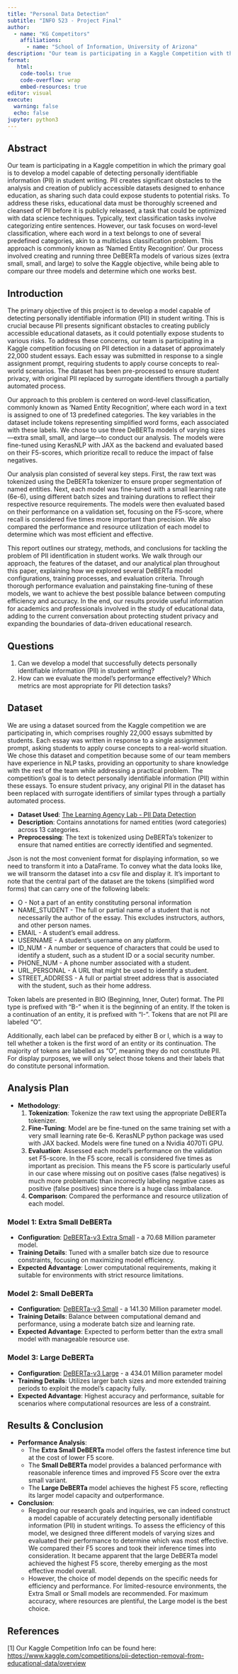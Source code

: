 ```yaml
---
title: "Personal Data Detection"
subtitle: "INFO 523 - Project Final"
author: 
  - name: "KG Competitors"
    affiliations:
      - name: "School of Information, University of Arizona"
description: "Our team is participating in a Kaggle Competition with the higher objective being to create a model capable of detecting personally identifiable information (PII) within student writing, and a secondary goal of evaluating and comparing our models for efficiency to identify the best model."
format:
   html:
    code-tools: true
    code-overflow: wrap
    embed-resources: true
editor: visual
execute:
  warning: false
  echo: false
jupyter: python3
---
```


## Abstract

Our team is participating in a Kaggle competition in which the primary goal is to develop a model capable of detecting personally identifiable information (PII) in student writing. PII creates significant obstacles to the analysis and creation of publicly accessible datasets designed to enhance education, as sharing such data could expose students to potential risks. To address these risks, educational data must be thoroughly screened and cleansed of PII before it is publicly released, a task that could be optimized with data science techniques. 
Typically, text classification tasks involve categorizing entire sentences. However, our task focuses on word-level classification, where each word in a text belongs to one of several predefined categories, akin to a multiclass classification problem. This approach is commonly known as 'Named Entity Recognition'. Our process involved creating and running three DeBERTa models of various sizes (extra small, small, and large) to solve the Kaggle objective, while being able to compare our three models and determine which one works best.

## Introduction
The primary objective of this project is to develop a model capable of detecting personally identifiable information (PII) in student writing. This is crucial because PII presents significant obstacles to creating publicly accessible educational datasets, as it could potentially expose students to various risks. To address these concerns, our team is participating in a Kaggle competition focusing on PII detection in a dataset of approximately 22,000 student essays. Each essay was submitted in response to a single assignment prompt, requiring students to apply course concepts to real-world scenarios. The dataset has been pre-processed to ensure student privacy, with original PII replaced by surrogate identifiers through a partially automated process.

Our approach to this problem is centered on word-level classification, commonly known as 'Named Entity Recognition', where each word in a text is assigned to one of 13 predefined categories. The key variables in the dataset include tokens representing simplified word forms, each associated with these labels. We chose to use three DeBERTa models of varying sizes—extra small, small, and large—to conduct our analysis. The models were fine-tuned using KerasNLP with JAX as the backend and evaluated based on their F5-scores, which prioritize recall to reduce the impact of false negatives.

Our analysis plan consisted of several key steps. First, the raw text was tokenized using the DeBERTa tokenizer to ensure proper segmentation of named entities. Next, each model was fine-tuned with a small learning rate (6e-6), using different batch sizes and training durations to reflect their respective resource requirements. The models were then evaluated based on their performance on a validation set, focusing on the F5-score, where recall is considered five times more important than precision. We also compared the performance and resource utilization of each model to determine which was most efficient and effective.

This report outlines our strategy, methods, and conclusions for tackling the problem of PII identification in student works. We walk through our approach, the features of the dataset, and our analytical plan throughout this paper, explaining how we explored several DeBERTa model configurations, training processes, and evaluation criteria. Through thorough performance evaluation and painstaking fine-tuning of these models, we want to achieve the best possible balance between computing efficiency and accuracy. In the end, our results provide useful information for academics and professionals involved in the study of educational data, adding to the current conversation about protecting student privacy and expanding the boundaries of data-driven educational research.

## Questions

1. Can we develop a model that successfully detects personally identifiable information (PII) in student writing?
2. How can we evaluate the model's performance effectively? Which metrics are most appropriate for PII detection tasks? 

## Dataset

We are using a dataset sourced from the Kaggle competition we are participating in, which comprises roughly 22,000 essays submitted by students. Each essay was written in response to a single assignment prompt, asking students to apply course concepts to a real-world situation. We chose this dataset and competition because some of our team members have experience in NLP tasks, providing an opportunity to share knowledge with the rest of the team while addressing a practical problem. The competition's goal is to detect personally identifiable information (PII) within these essays. To ensure student privacy, any original PII in the dataset has been replaced with surrogate identifiers of similar types through a partially automated process.

- **Dataset Used**: [The Learning Agency Lab - PII Data Detection](https://www.kaggle.com/competitions/pii-detection-removal-from-educational-data/data)
- **Description**: Contains annotations for named entities (word categories) across 13 categories.
- **Preprocessing**: The text is tokenized using DeBERTa's tokenizer to ensure that named entities are correctly identified and segmented.

Json is not the most convenient format for displaying information, so we need to transform it into a DataFrame. To convey what the data looks like, we will transorm the dataset into a csv file and display it. It's important to note that the central part of the dataset are the tokens (simplified word forms) that can carry one of the following labels:

- O - Not a part of an entity constituting personal information
- NAME_STUDENT - The full or partial name of a student that is not necessarily the author of the essay. This excludes instructors, authors, and other person names.
- EMAIL - A student’s email address.
- USERNAME - A student's username on any platform.
- ID_NUM - A number or sequence of characters that could be used to identify a student, such as a student ID or a social security number.
- PHONE_NUM - A phone number associated with a student.
- URL_PERSONAL - A URL that might be used to identify a student.
- STREET_ADDRESS - A full or partial street address that is associated with the student, such as their home address.

Token labels are presented in BIO (Beginning, Inner, Outer) format. The PII type is prefixed with “B-” when it is the beginning of an entity. If the token is a continuation of an entity, it is prefixed with “I-”. Tokens that are not PII are labeled “O”.

Additionally, each label can be prefaced by either B or I, which is a way to tell whether a token is the first word of an entity or its continuation. The majority of tokens are labelled as "O", meaning they do not constitute PII. For display purposes, we will only select those tokens and their labels that do constitute personal information. 


## Analysis Plan

- **Methodology**:
  1. **Tokenization**: Tokenize the raw text using the appropriate DeBERTa tokenizer.
  2. **Fine-Tuning**: Model are be fine-tuned on the same training set with a very small learning rate 6e-6. KerasNLP python package was used with JAX backed. Models were fine tuned on a Nvidia 4070Ti GPU.
  3. **Evaluation**: Assessed each model's performance on the validation set F5-score. In the F5 score, recall is considered five times as important as precision. This means the F5 score is particularly useful in our case where missing out on positive cases (false negatives) is much more problematic than incorrectly labeling negative cases as positive (false positives) since there is a huge class imbalance.
  4. **Comparison**: Compared the performance and resource utilization of each model.


### Model 1: Extra Small DeBERTa 
- **Configuration**: [DeBERTa-v3 Extra Small](https://huggingface.co/microsoft/deberta-v3-xsmall) - a 70.68 Million parameter model.
- **Training Details**: Tuned with a smaller batch size due to resource constraints, focusing on maximizing model efficiency.
- **Expected Advantage**: Lower computational requirements, making it suitable for environments with strict resource limitations.

### Model 2: Small DeBERTa
- **Configuration**: [DeBERTa-v3 Small](https://huggingface.co/microsoft/deberta-v3-small) - a 141.30 Million parameter model.
- **Training Details**: Balance between computational demand and performance, using a moderate batch size and learning rate.
- **Expected Advantage**: Expected to perform better than the extra small model with manageable resource use.

### Model 3: Large DeBERTa
- **Configuration**: [DeBERTa-v3 Large](https://keras.io/api/keras_nlp/models/deberta_v3) - a 434.01  Million parameter model
- **Training Details**: Utilizes larger batch sizes and more extended training periods to exploit the model's capacity fully.
- **Expected Advantage**: Highest accuracy and performance, suitable for scenarios where computational resources are less of a constraint.


## Results & Conclusion
- **Performance Analysis**:
  - The **Extra Small DeBERTa** model offers the fastest inference time but at the cost of lower F5 score.
  - The **Small DeBERTa** model provides a balanced performance with reasonable inference times and improved F5 Score over the extra small variant.
  - The **Large DeBERTa** model achieves the highest F5 score, reflecting its larger model capacity and outperformance.
- **Conclusion**:
  - Regarding our research goals and inquiries, we can indeed construct a model capable of accurately detecting personally identifiable information (PII) in student writings. To assess the efficiency of this model, we designed three different models of varying sizes and evaluated their performance to determine which was most effective. We compared their F5 scores and took their inference times into consideration. It became apparent that the large DeBERTa model achieved the highest F5 score, thereby emerging as the most effective model overall. 
  - However, the choice of model depends on the specific needs for efficiency and performance. For limited-resource environments, the Extra Small or Small models are recommended. For maximum accuracy, where resources are plentiful, the Large model is the best choice.



## References

\[1\] Our Kaggle Competition Info can be found here: <https://www.kaggle.com/competitions/pii-detection-removal-from-educational-data/overview>
